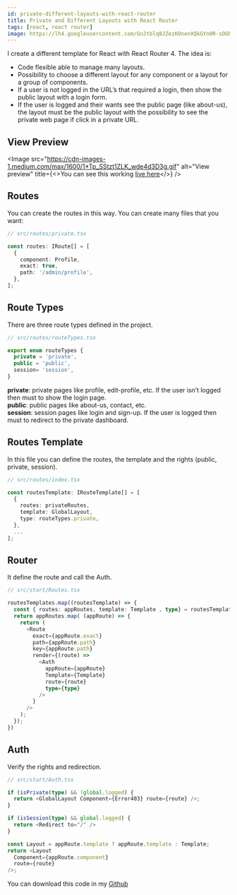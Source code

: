 ```yaml
---
id: private-different-layouts-with-react-router
title: Private and Different Layouts with React Router
tags: [react, react router]
image: https://lh4.googleusercontent.com/GnJtblq8JZezKOnenXQkGYn0R-sOGNJy8n7Twzzdj6JcKnMDWW9AtsvhbfG3X_dixs8jYbGgoe8RopGleb8J=w2560-h1450-rw
---
```



I create a different template for React with React Router 4. The idea is:
- Code flexible able to manage many layouts.
- Possibility to choose a different layout for any component or a layout for a group of components.
- If a user is not logged in the URL’s that required a login, then show the public layout with a login form.
- If the user is logged and their wants see the public page (like about-us), the layout must be the public layout with the possibility to see the private web page if click in a private URL.

## View Preview
<Image 
  src="https://cdn-images-1.medium.com/max/1600/1*Tp_SStzt1ZLK_wde4d3D3g.gif" 
  alt="View preview" 
  title={<>You can see this working <a href="https://albertcito.github.io/react-template/">live here</a></>}
/>

## Routes

You can create the routes in this way. You can create many files that you want:
```typescript
// src/routes/private.tsx

const routes: IRoute[] = [
  {
    component: Profile,
    exact: true,
    path: '/admin/profile',
  },
];
```

## Route Types

There are three route types defined in the project.

```typescript
// src/routes/routeTypes.tsx

export enum routeTypes {
  private = 'private',
  public = 'public',
  session= 'session',
}
```

**private**: private pages like profile, edit-profile, etc. If the user isn’t logged then must to show the login page.  
**public**: public pages like about-us, contact, etc.  
**session**: session pages like login and sign-up. If the user is logged then must to redirect to the private dashboard.  

## Routes Template

In this file you can define the routes, the template and the rights (public, private, session).

```typescript
// src/routes/index.tsx

const routesTemplate: IRouteTemplate[] = [
  {
    routes: privateRoutes,
    template: GlobalLayout,
    type: routeTypes.private,
  },
  ...
];

```

## Router

It define the route and call the Auth.

```typescript
// src/start/Routes.tsx

routesTemplates.map((routesTemplate) => {
  const { routes: appRoutes, template: Template , type} = routesTemplate;
  return appRoutes.map( (appRoute) => {
    return (
      <Route
        exact={appRoute.exact}
        path={appRoute.path}
        key={appRoute.path}
        render={(route) =>
          <Auth
            appRoute={appRoute}
            Template={Template}
            route={route}
            type={type}
          />
        }
      />
    );
  });
})
```

## Auth

Verify the rights and redirection. 

```typescript 
// src/start/Auth.tsx

if (isPrivate(type) && !global.logged) {
  return <GlobalLayout Component={Error403} route={route} />;
}

if (isSession(type) && global.logged) {
  return <Redirect to="/" />
}

const Layout = appRoute.template ? appRoute.template : Template;
return <Layout
  Component={appRoute.component}
  route={route}
/>;
```

You can download this code in my [Github](https://github.com/albertcito/react-template)